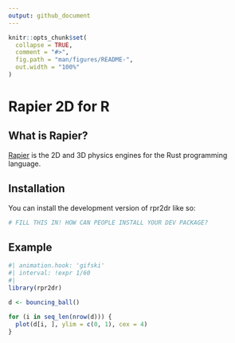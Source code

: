 ```yaml
---
output: github_document
---
```


<!-- README.md is generated from README.Rmd. Please edit that file -->

```r
knitr::opts_chunk$set(
  collapse = TRUE,
  comment = "#>",
  fig.path = "man/figures/README-",
  out.width = "100%"
)
```

# Rapier 2D for R

<!-- badges: start -->
<!-- badges: end -->

## What is Rapier?

[Rapier](https://github.com/dimforge/rapier) is the 2D and 3D physics engines for the Rust programming language. 

## Installation

You can install the development version of rpr2dr like so:

``` r
# FILL THIS IN! HOW CAN PEOPLE INSTALL YOUR DEV PACKAGE?
```

## Example

```r
#| animation.hook: 'gifski'
#| interval: !expr 1/60
#| 
library(rpr2dr)

d <- bouncing_ball()

for (i in seq_len(nrow(d))) {
  plot(d[i, ], ylim = c(0, 1), cex = 4)
}
```
